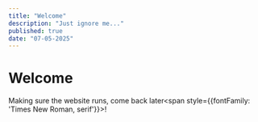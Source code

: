 ```yaml
---
title: "Welcome"
description: "Just ignore me..."
published: true
date: "07-05-2025"
---
```


# Welcome

Making sure the website runs, come back later<span style={{fontFamily: 'Times New Roman, serif'}}>!</span>